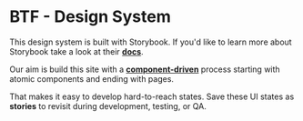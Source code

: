 
<Meta title="Theme" />

# BTF - Design System

This design system is built with Storybook. If you'd like to learn more about Storybook take a look at their [**docs**](https://storybook.js.org/).

Our aim is build this site with a [**component-driven**](https://componentdriven.org) process starting with atomic components and ending with pages.

That makes it easy to develop hard-to-reach states. Save these UI states as **stories** to revisit during development, testing, or QA.
